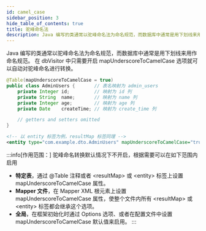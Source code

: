 ```yaml
---
id: camel_case
sidebar_position: 3
hide_table_of_contents: true
title: 驼峰命名法
description: Java 编写的类通常以驼峰命名法为命名规范，而数据库中通常是用下划线来用作命名规范。
---
```


Java 编写的类通常以驼峰命名法为命名规范，而数据库中通常是用下划线来用作命名规范。
在 dbVisitor 中只需要开启 mapUnderscoreToCamelCase 选项就可以自动对驼峰命名进行转换。

```java title='列1：将驼峰的命名规范的名称转换为下划线命名规范'
@Table(mapUnderscoreToCamelCase = true)
public class AdminUsers {       // 表名映射为 admin_users
    private Integer id;         // 映射为 id 列
    private String  name;       // 映射为 name 列
    private Integer age;        // 映射为 age 列
    private Date    createTime; // 映射为 create_time 列

    // getters and setters omitted
}
```

```xml title='列2：使用在自动映射模式下开启驼峰命名转换'
<!-- 以 entity 标签为例，resultMap 标签同理 -->
<entity type="com.example.dto.AdminUsers" mapUnderscoreToCamelCase="true"/>
```

:::info[作用范围：]
驼峰命名转换默认情况下不开启，根据需要可以在如下范围内启用
- **特定表**，通过 @Table 注释或者 &lt;resultMap&gt; 或 &lt;entity&gt; 标签上设置 mapUnderscoreToCamelCase 属性。
- **Mapper 文件**，在 Mapper XML 根元素上设置 mapUnderscoreToCamelCase 属性，使整个文件内所有 &lt;resultMap&gt; 或 &lt;entity&gt; 标签都会继承这个选项。
- **全局**，在框架初始化时通过 Options 选项、或者在配置文件中设置 mapUnderscoreToCamelCase 默认值来启用。
:::
